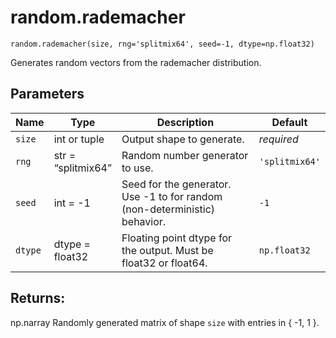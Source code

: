 # random.rademacher { #primate.random.rademacher }

`random.rademacher(size, rng='splitmix64', seed=-1, dtype=np.float32)`

Generates random vectors from the rademacher distribution.

## Parameters

| Name    | Type               | Description                                                                | Default        |
|---------|--------------------|----------------------------------------------------------------------------|----------------|
| `size`  | int or tuple       | Output shape to generate.                                                  | _required_     |
| `rng`   | str = "splitmix64" | Random number generator to use.                                            | `'splitmix64'` |
| `seed`  | int = -1           | Seed for the generator. Use -1 to for random (non-deterministic) behavior. | `-1`           |
| `dtype` | dtype = float32    | Floating point dtype for the output. Must be float32 or float64.           | `np.float32`   |

## Returns: 

np.narray 
                Randomly generated matrix of shape `size` with entries in { -1, 1 }.